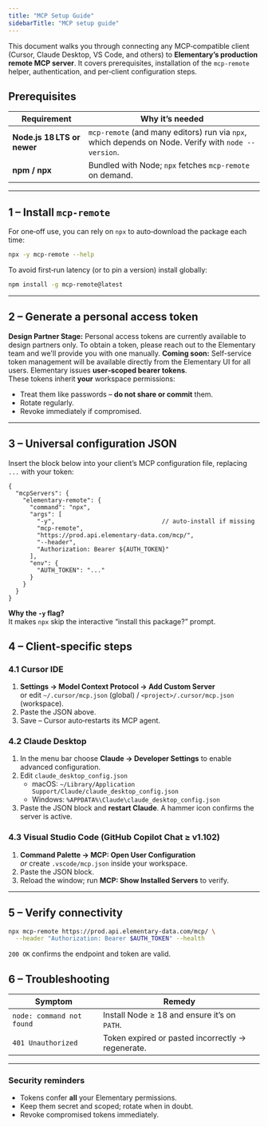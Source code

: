 ```yaml
---
title: "MCP Setup Guide"
sidebarTitle: "MCP setup guide"
---
```



This document walks you through connecting any MCP‑compatible client (Cursor, Claude Desktop, VS Code, and others) to **Elementary’s production remote MCP server**. It covers prerequisites, installation of the `mcp-remote` helper, authentication, and per‑client configuration steps.

## Prerequisites
| Requirement | Why it’s needed |
|-------------|-----------------|
| **Node.js 18 LTS or newer** | `mcp-remote` (and many editors) run via `npx`, which depends on Node. Verify with `node --version`. |
| **npm / npx** | Bundled with Node; `npx` fetches `mcp-remote` on demand. |
---

## 1 – Install `mcp-remote`
For one‑off use, you can rely on `npx` to auto‑download the package each time:
```bash
npx -y mcp-remote --help
```
To avoid first‑run latency (or to pin a version) install globally:
```bash
npm install -g mcp-remote@latest
```
---
## 2 – Generate a personal access token
**Design Partner Stage:** Personal access tokens are currently available to design partners only. To obtain a token, please reach out to the Elementary team and we'll provide you with one manually.
**Coming soon:** Self-service token management will be available directly from the Elementary UI for all users.
Elementary issues **user‑scoped bearer tokens**.  
These tokens inherit **your** workspace permissions:
* Treat them like passwords – **do not share or commit** them.  
* Rotate regularly.  
* Revoke immediately if compromised.
---
## 3 – Universal configuration JSON
Insert the block below into your client’s MCP configuration file, replacing `...` with your token:
```jsonc
{
  "mcpServers": {
    "elementary-remote": {
      "command": "npx",
      "args": [
        "-y",                              // auto‑install if missing
        "mcp-remote",
        "https://prod.api.elementary-data.com/mcp/",
        "--header",
        "Authorization: Bearer ${AUTH_TOKEN}"
      ],
      "env": {
        "AUTH_TOKEN": "..."
      }
    }
  }
}
```
**Why the `-y` flag?**  
It makes `npx` skip the interactive “install this package?” prompt.

## 4 – Client‑specific steps
### 4.1 Cursor IDE
1. **Settings → Model Context Protocol → Add Custom Server**  
   or edit `~/.cursor/mcp.json` (global) / `<project>/.cursor/mcp.json` (workspace).
2. Paste the JSON above.
3. Save – Cursor auto‑restarts its MCP agent.
### 4.2 Claude Desktop
1. In the menu bar choose **Claude → Developer Settings** to enable advanced configuration.
2. Edit `claude_desktop_config.json`  
   * macOS: `~/Library/Application Support/Claude/claude_desktop_config.json`  
   * Windows: `%APPDATA%\Claude\claude_desktop_config.json`
3. Paste the JSON block and **restart Claude**. A hammer icon confirms the server is active.
### 4.3 Visual Studio Code (GitHub Copilot Chat ≥ v1.102)
1. **Command Palette → MCP: Open User Configuration**  
   _or_ create `.vscode/mcp.json` inside your workspace.
2. Paste the JSON block.
3. Reload the window; run **MCP: Show Installed Servers** to verify.
---
## 5 – Verify connectivity
```bash
npx mcp-remote https://prod.api.elementary-data.com/mcp/ \
  --header "Authorization: Bearer $AUTH_TOKEN" --health
```
`200 OK` confirms the endpoint and token are valid.

## 6 – Troubleshooting
| Symptom | Remedy |
|---------|--------|
| `node: command not found` | Install Node ≥ 18 and ensure it’s on `PATH`. |
| `401 Unauthorized` | Token expired or pasted incorrectly → regenerate. |
---
### Security reminders
* Tokens confer **all** your Elementary permissions.  
* Keep them secret and scoped; rotate when in doubt.  
* Revoke compromised tokens immediately.


